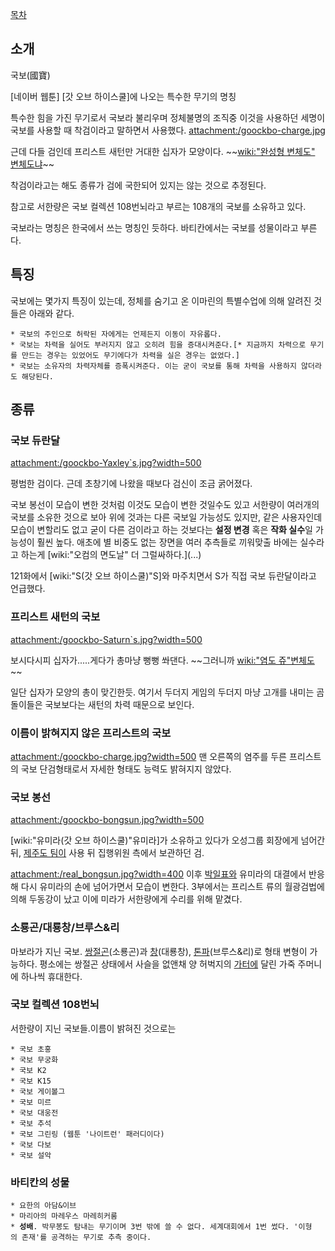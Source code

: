 [[목차]]
== 소개 ==
국보(國寶)

[네이버 웹툰] [갓 오브 하이스쿨]에 나오는 특수한 무기의 명칭

특수한 힘을 가진 무기로서 국보라 불리우며 정체불명의 조직중 이것을 사용하던 세명이 국보를 사용할 때 착검이라고 말하면서 사용했다.
attachment:/goockbo-charge.jpg

근데 다들 검인데 프리스트 새턴만 거대한 십자가 모양이다. ~~[[wiki:"완성형 변체도" 변체도]]냐~~

착검이라고는 해도 종류가 검에 국한되어 있지는 않는 것으로 추정된다.

참고로 서한량은 국보 컬렉션 108번뇌라고 부르는 108개의 국보를 소유하고 있다.

 
국보라는 명칭은 한국에서 쓰는 명칭인 듯하다. 바티칸에서는 국보를 성물이라고 부른다.

== 특징 ==
국보에는 몇가지 특징이 있는데, 정체를 숨기고 온 이마린의 특별수업에 의해 알려진 것들은 아래와 같다.

 * 국보의 주인으로 허락된 자에게는 언제든지 이동이 자유롭다.
 * 국보는 차력을 실어도 부러지지 않고 오히려 힘을 증대시켜준다.[* 지금까지 차력으로 무기를 만드는 경우는 있었어도 무기에다가 차력을 실은 경우는 없었다.]
 * 국보는 소유자의 차력자체를 증폭시켜준다. 이는 굳이 국보를 통해 차력을 사용하지 않더라도 해당된다.

== 종류 ==
=== 국보 듀란달 ===
attachment:/goockbo-Yaxley`s.jpg?width=500
 
평범한 검이다. 근데 초창기에 나왔을 때보다 검신이 조금 굵어졌다.

국보 봉선이 모습이 변한 것처럼 이것도 모습이 변한 것일수도 있고 서한량이 여러개의 국보를 소유한 것으로 보아 위에 것과는 다른 국보일 가능성도 있지만, 같은 사용자인데 모습이 변할리도 없고 굳이 다른 검이라고 하는 것보다는 '''설정 변경''' 혹은 '''작화 실수'''일 가능성이 훨씬 높다. 애초에 별 비중도 없는 장면을 여러 추측들로 끼워맞출 바에는 실수라고 하는게 [wiki:"오컴의 면도날" 더 그럴싸하다.](...)

121화에서 [wiki:"S(갓 오브 하이스쿨)"S]와 마주치면서 S가 직접 국보 듀란달이라고 언급했다.

=== 프리스트 새턴의 국보 ===
attachment:/goockbo-Saturn`s.jpg?width=500

보시다시피 십자가.....게다가 총마냥 뻥뻥 쏴댄다. ~~그러니까 [[wiki:"염도 쥬"변체도]]~~

일단 십자가 모양의 총이 맞긴한듯. 여기서 두더지 게임의 두더지 마냥 고개를 내미는 곰돌이들은 국보보다는 새턴의 차력 때문으로 보인다.

=== 이름이 밝혀지지 않은 프리스트의 국보 ===
attachment:/goockbo-charge.jpg?width=500
맨 오른쪽의 염주를 두른 프리스트의 국보 단검형태로서 자세한 형태도 능력도 밝혀지지 않았다.

=== 국보 봉선 ===
attachment:/goockbo-bongsun.jpg?width=500

[wiki:"유미라(갓 오브 하이스쿨)"유미라]가 소유하고 있다가 오성그룹 회장에게 넘어간 뒤, [[제주도 팀]]이 사용 뒤 집행위원 측에서 보관하던 검.

attachment:/real_bongsun.jpg?width=400
이후 [[박일표]]와 유미라의 대결에서 반응해 다시 유미라의 손에 넘어가면서 모습이 변한다. 3부에서는 프리스트 류의 월광검법에 의해 두동강이 났고 이에 미라가 서한량에게 수리를 위해 맡겼다.

=== 소룡곤/대룡창/브루스&리 ===
마보라가 지닌 국보. [[쌍절곤]](소룡곤)과 [[창]](대룡창), [[톤파]](브루스&리)로 형태 변형이 가능하다.
평소에는 쌍절곤 상태에서 사슬을 없앤채 양 허벅지의 [[가터]]에 달린 가죽 주머니에 하나씩 휴대한다.

=== 국보 컬렉션 108번뇌 ===
서한량이 지닌 국보들.이름이 밝혀진 것으로는
 * 국보 초홍
 * 국보 무궁화
 * 국보 K2
 * 국보 K15
 * 국보 게이볼그
 * 국보 미르
 * 국보 대웅전
 * 국보 추석
 * 국보 그린링 (웹툰 '나이트런' 패러디이다)
 * 국보 다보
 * 국보 설악

=== 바티칸의 성물 ===
 * 요한의 아담&이브
 * 마리아의 마레우스 마레히커룸
 * '''성배'''. 박무봉도 탐내는 무기이며 3번 밖에 쓸 수 없다. 세계대회에서 1번 썼다. '이형의 존재'를 공격하는 무기로 추측 중이다.
